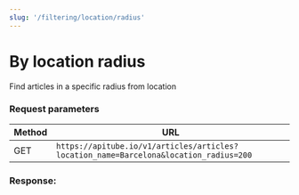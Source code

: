 ```yaml
---
slug: '/filtering/location/radius'
---
```


# By location radius

Find articles in a specific radius from location

### Request parameters

| Method | URL |
|---|---|
| GET | `https://apitube.io/v1/articles/articles?location_name=Barcelona&location_radius=200` |

### Response:

<ExampleRequest url="https://apitube.io/v1/articles?limit=2"></ExampleRequest>
